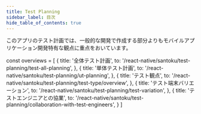 ```yaml
---
title: Test Planning
sidebar_label: 目次
hide_table_of_contents: true
---
```


<!-- textlint-disable ja-technical-writing/sentence-length,ja-technical-writing/max-comma,ja-spacing/ja-no-space-around-parentheses,jtf-style/3.3.かっこ類と隣接する文字の間のスペースの有無,ja-technical-writing/ja-no-mixed-period,ja-technical-writing/no-unmatched-pair -->

このアプリのテスト計画では、一般的な開発で作成する部分よりもモバイルアプリケーション開発特有な観点に重点をおいています。

const overviews = [
  {
    title: '全体テスト計画',
    to: '/react-native/santoku/test-planning/test-all-planning',
  },
  {
    title: '単体テスト計画',
    to: '/react-native/santoku/test-planning/ut-planning',
  },
  {
    title: 'テスト観点',
    to: '/react-native/santoku/test-planning/test-type/overview',
  },
  {
    title: 'テスト端末バリエーション',
    to: '/react-native/santoku/test-planning/test-variation',
  },
  {
    title: 'テストエンジニアとの協業',
    to: '/react-native/santoku/test-planning/collaboration-with-test-engineers',
  }
]

<PageList overviews={overviews} colSize={12} />

<!-- textlint-enable ja-technical-writing/sentence-length,ja-technical-writing/max-comma,ja-spacing/ja-no-space-around-parentheses,jtf-style/3.3.かっこ類と隣接する文字の間のスペースの有無,ja-technical-writing/ja-no-mixed-period,ja-technical-writing/no-unmatched-pair -->

